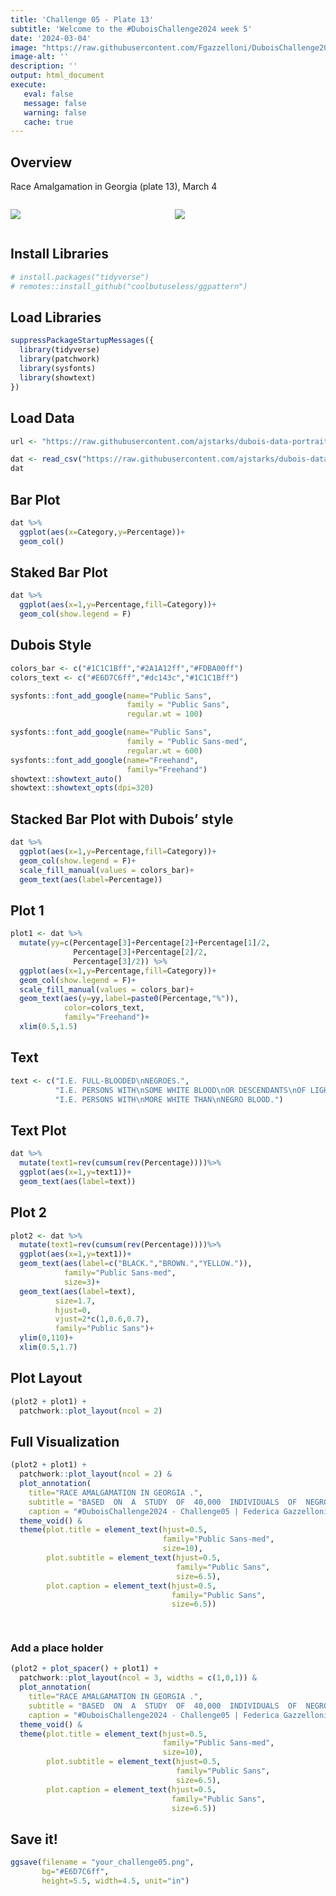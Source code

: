 ```yaml
---
title: 'Challenge 05 - Plate 13'
subtitle: 'Welcome to the #DuboisChallenge2024 week 5'
date: '2024-03-04'
image: "https://raw.githubusercontent.com/Fgazzelloni/DuboisChallenge2024_FG/main/2024/challenge05/challenge05.png"
image-alt: ''
description: ''
output: html_document
execute: 
   eval: false
   message: false
   warning: false
   cache: true
---
```



## Overview

Race Amalgamation in Georgia (plate 13), March 4


:::: {.columns}

::: {.column width="50%"}

![](https://raw.githubusercontent.com/Fgazzelloni/DuboisChallenge2024_FG/main/2024/challenge05/challenge05.png)

:::

::: {.column width="50%"}

![](https://raw.githubusercontent.com/ajstarks/dubois-data-portraits/master/challenge/2024/challenge05/original-plate-13.jpg)

:::

::::

## Install Libraries

```r
# install.packages("tidyverse")
# remotes::install_github("coolbutuseless/ggpattern")
```

## Load Libraries

```r
suppressPackageStartupMessages({
  library(tidyverse)
  library(patchwork)
  library(sysfonts)
  library(showtext)
})
```

## Load Data

```r
url <- "https://raw.githubusercontent.com/ajstarks/dubois-data-portraits/master/challenge/2024/challenge05/data.csv"

dat <- read_csv("https://raw.githubusercontent.com/ajstarks/dubois-data-portraits/master/challenge/2024/challenge05/data.csv")
dat
```

## Bar Plot

```r
dat %>%
  ggplot(aes(x=Category,y=Percentage))+
  geom_col()
```

## Staked Bar Plot

```r
dat %>%
  ggplot(aes(x=1,y=Percentage,fill=Category))+
  geom_col(show.legend = F)
```

## Dubois Style

```r
colors_bar <- c("#1C1C1Bff","#2A1A12ff","#FDBA00ff")
colors_text <- c("#E6D7C6ff","#dc143c","#1C1C1Bff")
```

```r
sysfonts::font_add_google(name="Public Sans",
                          family = "Public Sans",
                          regular.wt = 100)

sysfonts::font_add_google(name="Public Sans",
                          family = "Public Sans-med",
                          regular.wt = 600)
sysfonts::font_add_google(name="Freehand",
                          family="Freehand")
showtext::showtext_auto()
showtext::showtext_opts(dpi=320)
```

## Stacked Bar Plot with Dubois' style

```r
dat %>%
  ggplot(aes(x=1,y=Percentage,fill=Category))+
  geom_col(show.legend = F)+
  scale_fill_manual(values = colors_bar)+
  geom_text(aes(label=Percentage))
```

## Plot 1

```r
plot1 <- dat %>%
  mutate(yy=c(Percentage[3]+Percentage[2]+Percentage[1]/2,
              Percentage[3]+Percentage[2]/2,
              Percentage[3]/2)) %>%
  ggplot(aes(x=1,y=Percentage,fill=Category))+
  geom_col(show.legend = F)+
  scale_fill_manual(values = colors_bar)+
  geom_text(aes(y=yy,label=paste0(Percentage,"%")),
            color=colors_text,
            family="Freehand")+
  xlim(0.5,1.5)
```

## Text

```r
text <- c("I.E. FULL-BLOODED\nNEGROES.",
          "I.E. PERSONS WITH\nSOME WHITE BLOOD\nOR DESCENDANTS\nOF LIGHT COLORED\nAFRICANS.",
          "I.E. PERSONS WITH\nMORE WHITE THAN\nNEGRO BLOOD.")
```

## Text Plot

```r
dat %>%
  mutate(text1=rev(cumsum(rev(Percentage))))%>%
  ggplot(aes(x=1,y=text1))+
  geom_text(aes(label=text))
```

## Plot 2

```r
plot2 <- dat %>%
  mutate(text1=rev(cumsum(rev(Percentage))))%>%
  ggplot(aes(x=1,y=text1))+
  geom_text(aes(label=c("BLACK.","BROWN.","YELLOW.")),
            family="Public Sans-med",
            size=3)+
  geom_text(aes(label=text),
          size=1.7,
          hjust=0,
          vjust=2*c(1,0.6,0.7),
          family="Public Sans")+
  ylim(0,110)+
  xlim(0.5,1.7)
```

## Plot Layout

```r
(plot2 + plot1) + 
  patchwork::plot_layout(ncol = 2)
```

## Full Visualization

```r
(plot2 + plot1) + 
  patchwork::plot_layout(ncol = 2) & 
  plot_annotation(
    title="RACE AMALGAMATION IN GEORGIA .",
    subtitle = "BASED  ON  A  STUDY  OF  40,000  INDIVIDUALS  OF  NEGRO  DESCENT.\n",
    caption = "#DuboisChallenge2024 - Challenge05 | Federica Gazzelloni\n") &
  theme_void() &
  theme(plot.title = element_text(hjust=0.5,
                                  family="Public Sans-med",
                                  size=10),
        plot.subtitle = element_text(hjust=0.5,
                                     family="Public Sans",
                                     size=6.5),
        plot.caption = element_text(hjust=0.5,
                                    family="Public Sans",
                                    size=6.5))

  
```

### Add a place holder

```r
(plot2 + plot_spacer() + plot1) + 
  patchwork::plot_layout(ncol = 3, widths = c(1,0,1)) & 
  plot_annotation(
    title="RACE AMALGAMATION IN GEORGIA .",
    subtitle = "BASED  ON  A  STUDY  OF  40,000  INDIVIDUALS  OF  NEGRO  DESCENT.\n",
    caption = "#DuboisChallenge2024 - Challenge05 | Federica Gazzelloni\n") &
  theme_void() &
  theme(plot.title = element_text(hjust=0.5,
                                  family="Public Sans-med",
                                  size=10),
        plot.subtitle = element_text(hjust=0.5,
                                     family="Public Sans",
                                     size=6.5),
        plot.caption = element_text(hjust=0.5,
                                    family="Public Sans",
                                    size=6.5))
```

## Save it!

```r
ggsave(filename = "your_challenge05.png", 
       bg="#E6D7C6ff",
       height=5.5, width=4.5, unit="in")
```
